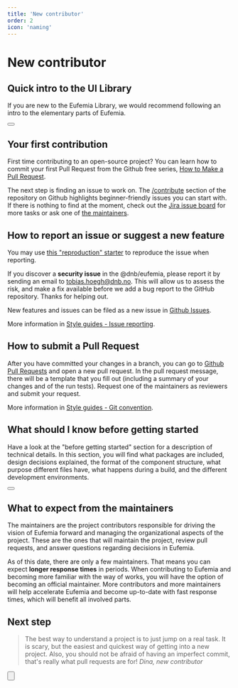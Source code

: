 ```yaml
---
title: 'New contributor'
order: 2
icon: 'naming'
---
```



# New contributor

## Quick intro to the UI Library

If you are new to the Eufemia Library, we would recommend following an intro to the elementary parts of Eufemia.

<Section backgroundColor="mint-green" spacing>
  <Button
    href="/uilib/intro"
    size="large"
    text="Quick Intro"
    icon="chevron_right"
    variant="secondary"
  />
</Section>

## Your first contribution

First time contributing to an open-source project? You can learn how to commit your first Pull Request from the Github free series, [How to Make a Pull Request](https://makeapullrequest.com/).

The next step is finding an issue to work on. The [/contribute](https://github.com/dnbexperience/eufemia/contribute) section of the repository on Github highlights beginner-friendly issues you can start with. If there is nothing to find at the moment, check out the [Jira issue board](https://dnb-asa.atlassian.net/jira/software/c/projects/EDS/boards/734) for more tasks or ask one of [the maintainers](/contribute/contact).

## How to report an issue or suggest a new feature

You may use [this "reproduction" starter](!/issue) to reproduce the issue when reporting.

If you discover a **security issue** in the @dnb/eufemia, please report it by sending an
email to [tobias.hoegh@dnb.no](mailto:tobias.hoegh@dnb.no). This will allow us to assess the risk, and make a fix available before we add a
bug report to the GitHub repository. Thanks for helping out.

New features and issues can be filed as a new issue in [Github Issues](https://github.com/dnbexperience/eufemia/issues).

More information in [Style guides - Issue reporting](/contribute/style-guides/issue).

## How to submit a Pull Request

After you have committed your changes in a branch, you can go to [Github Pull Requests](https://github.com/dnbexperience/eufemia/pulls) and open a new pull request.
In the pull request message, there will be a template that you fill out (including a summary of your changes and of the run tests). Request one of the maintainers as reviewers and submit your request.

More information in [Style guides - Git convention](/contribute/style-guides/git#pull-requests).

## What should I know before getting started

Have a look at the "before getting started" section for a description of technical details. In this section, you will find what packages are included, design decisions explained, the format of the component structure, what purpose different files have, what happens during a build, and the different development environments.

<Section backgroundColor="mint-green" innerSpace>
  <Button
    href="/contribute/first-contribution/before-started"
    size="large"
    text="Before getting started"
    icon="chevron_right"
    variant="secondary"
  />
</Section>

## What to expect from the maintainers

The maintainers are the project contributors responsible for driving the vision of Eufemia forward and managing the organizational aspects of the project. These are the ones that will maintain the project, review pull requests, and answer questions regarding decisions in Eufemia.

As of this date, there are only a few maintainers. That means you can expect **longer response times** in periods. When contributing to Eufemia and becoming more familiar with the way of works, you will have the option of becoming an official maintainer. More contributors and more maintainers will help accelerate Eufemia and become up-to-date with fast response times, which will benefit all involved parts.

## Next step

<Blockquote className="dnb-blockquote--no-background">
  The best way to understand a project is to just jump on a real task. It
  is scary, but the easiest and quickest way of getting into a new project.
  Also, you should not be afraid of having an imperfect commit, that's
  really what pull requests are for!
  <cite>Dina, new contributor</cite>
</Blockquote>

<Button
  href="/contribute/getting-started"
  size="large"
  text="Next up: Getting started"
  icon="chevron_right"
  variant="tertiary"
  bottom="2rem"
/>
